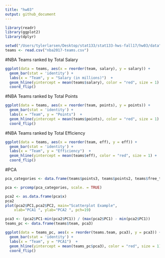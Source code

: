 ```yaml
---
title: "hw03"
output: github_document
---
```

```r
library(readr)
library(ggplot2)
library(dplyr)

setwd("/Users/tylerlarsen/Desktop/stat133/stat133-hws-fall17/hw03/data")
teams <- read.csv("nba2017-teams.csv")
```

#NBA Teams ranked by Total Salary
```r
ggplot(data = teams, aes(x = reorder(team, salary), y = salary)) + 
  geom_bar(stat = 'identity') +
  labs(x = "Team", y = "Salary (in millions)")  +
  geom_hline(yintercept = mean(teams$salary), color = "red", size = 1) +
  coord_flip()

```

#NBA Teams ranked by Total Points
```r
ggplot(data = teams, aes(x = reorder(team, points), y = points)) + 
  geom_bar(stat = 'identity') +
  labs(x = "Team", y = "Points")  +
  geom_hline(yintercept = mean(teams$points), color = "red", size = 1) +
  coord_flip()
```

#NBA Teams ranked by Total Efficiency
```r
ggplot(data = teams, aes(x = reorder(team, eff), y = eff)) + 
  geom_bar(stat = 'identity') +
  labs(x = "Team", y = "Efficiency")  +
  geom_hline(yintercept = mean(teams$eff), color = "red", size = 1) +
  coord_flip()
```

#PCA
```r

pca_categories <- data.frame(teams$points3, teams$points2, teams$free_throws, teams$off_rebounds, teams$def_rebounds, teams$assists, teams$steals, teams$blocks, teams$turnovers, teams$fouls)

pca <- prcomp(pca_categories, scale. = TRUE)

pca2 <- as.data.frame(pca$x)
pca2
plot(pca2$PC1,pca2$PC2, main="Scatterplot Example", 
  	xlab="PCA1 ", ylab="PCA2 ", pch=19)

pca3 <- (pca2$PC1-min(pca2$PC1)) / (max(pca2$PC1) - min(pca2$PC1))
teams_pc <- data.frame(teams$team, pca3)

ggplot(data = teams_pc, aes(x = reorder(teams.team, pca3), y = pca3)) + 
  geom_bar(stat = 'identity') +
  labs(x = "Team", y = "PCA1")  +
  geom_hline(yintercept = mean(teams_pc$pca3), color = "red", size = 1) +
  coord_flip()

```

